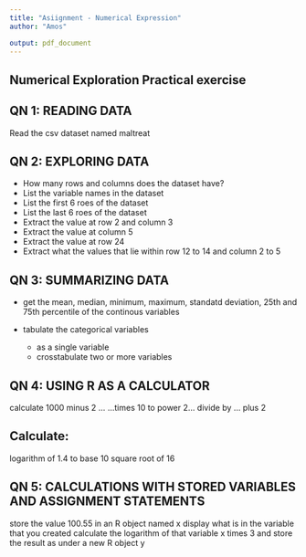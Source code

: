 ```yaml
---
title: "Asiignment - Numerical Expression"
author: "Amos"

output: pdf_document
---
```


Numerical Exploration  Practical exercise
-------------------------------------

QN 1: READING DATA
---------------------
Read the csv dataset named maltreat
 
QN 2: EXPLORING DATA
------------------------------------------
 - How many rows and columns does the dataset have?
 - List the variable names in the dataset
 - List the first 6 roes of the dataset
 - List the last 6 roes of the dataset
 - Extract the value at row 2 and column 3
 - Extract the value at column 5
 - Extract the value at row 24
 - Extract what the values that lie within  row 12 to 14 and column 2 to 5

QN 3: SUMMARIZING DATA
---------------------------
 - get the mean, median, minimum, maximum, standatd deviation, 25th and 75th percentile of the continous variables

- tabulate the categorical variables
  - as a single variable
  - crosstabulate two or more variables

QN 4: USING R AS A CALCULATOR
--------------------------
calculate 1000 minus 2 ...\newline
...times 10 to power 2...\newline
divide by ...\newline
8 plus 2

Calculate:
--------------------
logarithm of 1.4 to base 10\newline
square root of 16

QN 5: CALCULATIONS WITH STORED VARIABLES AND ASSIGNMENT STATEMENTS
--------------------------------------------------------------------------
store the value 100.55 in an R object named x \newline
display what is in the variable that you created \newline
calculate the logarithm of that variable x times 3 and store the result as under a new R object y
